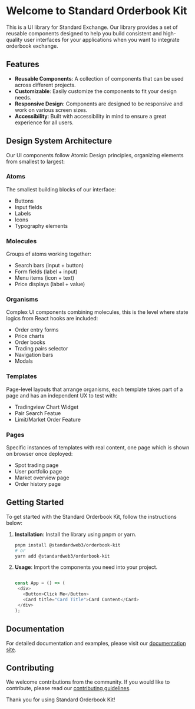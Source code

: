 # Welcome to Standard Orderbook Kit

This is a UI library for Standard Exchange. Our library provides a set of reusable components designed to help you build consistent and high-quality user interfaces for your applications when you want to integrate orderbook exchange.

## Features

- **Reusable Components**: A collection of components that can be used across different projects.
- **Customizable**: Easily customize the components to fit your design needs.
- **Responsive Design**: Components are designed to be responsive and work on various screen sizes.
- **Accessibility**: Built with accessibility in mind to ensure a great experience for all users.

## Design System Architecture

Our UI components follow Atomic Design principles, organizing elements from smallest to largest:

### Atoms
The smallest building blocks of our interface:
- Buttons
- Input fields
- Labels
- Icons
- Typography elements

### Molecules
Groups of atoms working together:
- Search bars (input + button)
- Form fields (label + input)
- Menu items (icon + text)
- Price displays (label + value)

### Organisms
Complex UI components combining molecules, this is the level where state logics from React hooks are included:
- Order entry forms
- Price charts
- Order books
- Trading pairs selector
- Navigation bars
- Modals

### Templates
Page-level layouts that arrange organisms, each template takes part of a page and has an independent UX to test with:
- Tradingview Chart Widget
- Pair Search Featue
- Limit/Market Order Feature

### Pages
Specific instances of templates with real content, one page which is shown on browser once deployed:
- Spot trading page
- User portfolio page
- Market overview page
- Order history page

## Getting Started

To get started with the Standard Orderbook Kit, follow the instructions below:

1. **Installation**: Install the library using pnpm or yarn.
   ```sh
   pnpm install @standardweb3/orderbook-kit
   # or
   yarn add @standardweb3/orderbook-kit

2. **Usage**: Import the components you need into your project.
    ```javascript

    const App = () => (
     <div>
       <Button>Click Me</Button>
       <Card title="Card Title">Card Content</Card>
     </div>
    );

    ```

## Documentation

For detailed documentation and examples, please visit our [documentation site](https://docs.standardweb3.com).

## Contributing

We welcome contributions from the community. If you would like to contribute, please read our [contributing guidelines](https://github.com/standardweb3/orderbook-kit/CONTRIBUTING.md).

Thank you for using Standard Orderbook Kit!